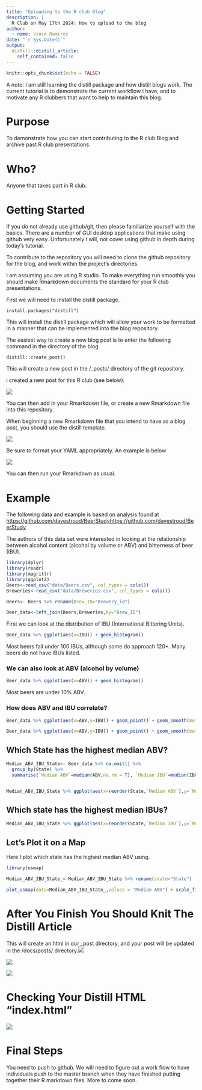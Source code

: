 ```yaml
---
title: "Uploading to the R club Blog"
description: |
  R Club on May 17th 2024: How to upload to the blog
author:
  - name: Vince Ramirez
date: "`r Sys.Date()`"
output:
  distill::distill_article:
    self_contained: false
---
```


```r
knitr::opts_chunk$set(echo = FALSE)
```

A note: I am still learning the distill package and how distill blogs work. The current tutorial is to demonstrate the current workflow I have, and to motivate any R clubbers that want to help to maintain this blog.

# Purpose

To demonstrate how you can start contributing to the R club Blog and archive past R club presentations.

# Who?

Anyone that takes part in R club.

# Getting Started

If you do not already use github/git, then please familiarize yourself with the basics. There are a number of GUI desktop applications that make using github very easy. Unfortunately I will, not cover using github in depth during today's tutorial.

To contribute to the repository you will need to clone the github repository for the blog, and work within the project's directories.

I am assuming you are using R studio. To make everything run smoothly you should make Rmarkdown documents the standard for your R club presentations.

First we will need to install the distill package.

```         
install.packages("distill")
```

This will install the distill package which will allow your work to be formatted in a manner that can be implemented into the blog repository.

The easiest way to create a new blog post is to enter the following command in the directory of the blog

```         
distill::create_post() 
```

This will create a new post in the /\_posts/ directory of the git repository.

i created a new post for this R club (see below):

![](images/newDirectory.png)

You can then add in your Rmarkdown file, or create a new Rmarkdown file into this repository.

When beginning a new Rmarkdown file that you intend to have as a blog post, you should use the distill template.

![](images/Rmarkdown%20Distill%20Template-01.png)

Be sure to format your YAML appropriately. An example is below

![](images/YAML%20for%20post.png)

You can then run your Rmarkdown as usual.

# Example

The following data and example is based on analysis found at [https://github.com/davestroud/BeerStudyhttps://github.com/davestroud/BeerStudy](https://github.com/davestroud/BeerStudy){.uri}

The authors of this data set were interested in looking at the relationship between alcohol content (alcohol by volume or ABV) and bitterness of beer (IBU).

```r
library(dplyr)
library(readr)
library(magrittr)
library(ggplot2)
Beers<-read_csv("data/Beers.csv", col_types = cols())
Breweries<-read_csv("data/Breweries.csv", col_types = cols())

Beers<- Beers %>% rename(Brew_ID="Brewery_id")

Beer_data<-left_join(Beers,Breweries,by="Brew_ID")

```

First we can look at the distribution of IBU (International Bittering Units).

```r
Beer_data %>% ggplot(aes(x=IBU)) + geom_histogram()

```

Most beers fall under 100 IBUs, although some do approach 120+. Many beers do not have IBUs listed.

### We can also look at ABV (alcohol by volume)

```r
Beer_data %>% ggplot(aes(x=ABV)) + geom_histogram()

```

Most beers are under 10% ABV.

### How does ABV and IBU correlate?

```r
Beer_data %>% ggplot(aes(x=ABV,y=IBU)) + geom_point() + geom_smooth(method = "lm")

Beer_data %>% ggplot(aes(x=ABV,y=IBU)) + geom_point() + geom_smooth(method = "loess")

```

## Which State has the highest median ABV?

```r
Median_ABV_IBU_State<- Beer_data %>% na.omit() %>%
  group_by(State) %>% 
  summarise(`Median ABV`=median(ABV,na.rm = T), `Median IBU`=median(IBU,na.rm=T))


Median_ABV_IBU_State %>% ggplot(aes(x=reorder(State,`Median ABV`),y=`Median ABV`)) + geom_bar(stat = "identity") +  theme(axis.text.x=element_text(size=rel(0.8), angle=90)) + xlab("State")
```

## Which state has the highest median IBUs?

```r
Median_ABV_IBU_State %>% ggplot(aes(x=reorder(State,`Median IBU`),y=`Median IBU`)) + geom_bar(stat = "identity") +  theme(axis.text.x=element_text(size=rel(0.8), angle=90)) + xlab("State")
```

## Let's Plot it on a Map

Here I plot which state has the highest median ABV using.

```r
library(usmap)

Median_ABV_IBU_State_<-Median_ABV_IBU_State %>% rename(state="State")

plot_usmap(data=Median_ABV_IBU_State_,values = "Median ABV") + scale_fill_gradient2(low="red",mid="white",high="blue",midpoint = 0.053)
```

# After You Finish You Should Knit The Distill Article

This will create an html in our \_post directory, and your post will be updated in the /docs/posts/ directory.![](images/Directory.png)

![](images/Directory%202.png)

![](images/Directory%203.png)

# Checking Your Distill HTML "index.html"

![](images/Distill%20HTML.png)

# Final Steps

You need to push to github. We will need to figure out a work flow to have individuals push to the master branch when they have finished putting together their R markdown files. More to come soon.
